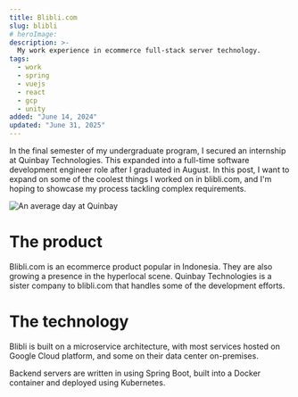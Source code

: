 ```yaml
---
title: Blibli.com
slug: blibli
# heroImage:
description: >-
  My work experience in ecommerce full-stack server technology.
tags:
  - work
  - spring
  - vuejs
  - react
  - gcp
  - unity
added: "June 14, 2024"
updated: "June 31, 2025"
---
```



In the final semester of my undergraduate program, I secured an internship at Quinbay Technologies.
This expanded into a full-time software development engineer role after I graduated in August.
In this post, I want to expand on some of the coolest things I worked on in blibli.com, and I'm hoping to showcase my process tackling complex requirements.

![An average day at Quinbay]()

# The product

Blibli.com is an ecommerce product popular in Indonesia.
They are also growing a presence in the hyperlocal scene.
Quinbay Technologies is a sister company to blibli.com that handles some of the development efforts.

# The technology

Blibli is built on a microservice architecture, with most services hosted on <TechLogo name="gcp" followColorScheme /> Google Cloud platform, and some on their data center on-premises.

Backend servers are written in <TechLogo name="java" followColorScheme /> using <TechLogo name="spring" followColorScheme /> Spring Boot, built into a Docker container and deployed using <TechLogo name="kubernetes" /> Kubernetes.
